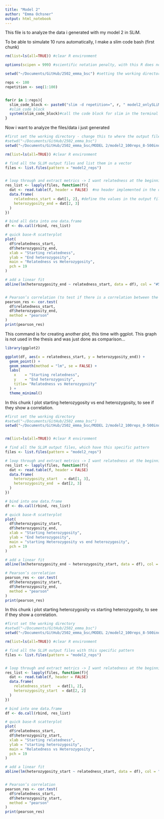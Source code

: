 ```yaml
---
title: "Model 2"
author: "Emma Ochsner"
output: html_notebook
---
```


This file is to analyze the data i generated with my model 2 in SLiM. 

To be able to simulate 10 runs automatically, I make a slim code bash (first chunk)
```r

rm(list=ls(all=TRUE)) #clear R environment

options(scipen = 999) #scientific notation penalty, with this R does not use scientific notation for numbers

setwd("~/Documents/GitHub/2502_emma_bsc") #setting the working directory

reps <- 100
repetition <- seq(1:100)


for(r in 1:reps){
  slim_code_block <- paste0("slim -d repetition=", r, " model2_onlySLiM_random.slim")
  #slim_code_block 
  system(slim_code_block)#call the code block for slim in the terminal via bash, system invokes the OS command specified by command.
}

```


Now i want to analyze the files/data i just generated

```r
#first set the working directory - change this to where the output files are saved...
#setwd("~/Documents/GitHub/2502_emma_bsc") 
setwd("~/Documents/GitHub/2502_emma_bsc/MODEL 2/model2_100reps_8-500ind_100gen_r")

rm(list=ls(all=TRUE)) #clear R environment

# find all the SLiM output files and list them in a vector
files <- list.files(pattern = "model2_reps")


# loop through and extract metrics -> I want relatedness at the beginning and heterozygosity at the end
res_list <- lapply(files, function(f){
  dat <- read.table(f, header = FALSE)  #no header implemented in the output files
  data.frame(
    relatedness_start = dat[1, 2], #define the values in the output files
    heterozygosity_end = dat[2, 3]
  )
})

# bind all data into one data.frame
df <- do.call(rbind, res_list)

# quick base‐R scatterplot
plot(
  df$relatedness_start,
  df$heterozygosity_end,
  xlab = "Starting relatedness",
  ylab = "End heterozygosity",
  main = "Relatedness vs Heterozygosity",
  pch = 19
)

# add a linear fit
abline(lm(heterozygosity_end ~ relatedness_start, data = df), col = "#54BFB7FF")


# Pearson’s correlation (to test if there is a correlation between the data)
pearson_res <- cor.test(
  df$relatedness_start,
  df$heterozygosity_end,
  method = "pearson"
)
print(pearson_res)


```

This command is for creating another plot, this time with ggplot. This graph is not used in the thesis and was just done as comparison...

```r
library(ggplot2)

ggplot(df, aes(x = relatedness_start, y = heterozygosity_end)) +
  geom_point() +
  geom_smooth(method = "lm", se = FALSE) +
  labs(
    x    = "Starting relatedness",
    y    = "End heterozygosity",
    title= "Relatedness vs Heterozygosity"
  ) +
  theme_minimal()

```


In this chunk I plot starting heterozygosity vs end heterozygosity, to see if they show a correlation. 
```r

#first set the working directory
#setwd("~/Documents/GitHub/2502_emma_bsc") 
setwd("~/Documents/GitHub/2502_emma_bsc/MODEL 2/model2_100reps_8-500ind_100gen_r")


rm(list=ls(all=TRUE)) #clear R environment

# find all the SLiM output files, which have this specific pattern
files <- list.files(pattern = "model2_reps")

# loop through and extract metrics -> I want relatedness at the beginning and heterozygosity at the end
res_list <- lapply(files, function(f){
  dat <- read.table(f, header = FALSE)  
  data.frame(
    heterozygosity_start   = dat[1, 3],
    heterozygosity_end  = dat[2, 3]
  )
})

# bind into one data.frame
df <- do.call(rbind, res_list)

# quick base‐R scatterplot
plot(
  df$heterozygosity_start,
  df$heterozygosity_end,
  xlab = "Starting heterozygosity",
  ylab = "End heterozygosity",
  main = "starting Heterozygosity vs end heterozygosity",
  pch = 19
)

# add a linear fit
abline(lm(heterozygosity_end ~ heterozygosity_start, data = df), col = "#54BFB7FF")

# Pearson’s correlation
pearson_res <- cor.test(
  df$heterozygosity_start,
  df$heterozygosity_end,
  method = "pearson"
)
print(pearson_res)

```



In this chunk i plot starting heterozygosity vs starting heterozygosity, to see if they show a correlation. 

```r
#first set the working directory
#setwd("~/Documents/GitHub/2502_emma_bsc") 
setwd("~/Documents/GitHub/2502_emma_bsc/MODEL 2/model2_100reps_8-500ind_100gen_r")

rm(list=ls(all=TRUE)) #clear R environment

# find all the SLiM output files with this specific pattern
files <- list.files(pattern = "model2_reps")


# loop through and extract metrics -> I want relatedness at the beginning and heterozygosity at the beginning
res_list <- lapply(files, function(f){
  dat <- read.table(f, header = FALSE)  
  data.frame(
    relatedness_start   = dat[1, 2],
    heterozygosity_start  = dat[2, 2]
  )
})

# bind into one data.frame
df <- do.call(rbind, res_list)

# quick base‐R scatterplot
plot(
  df$relatedness_start,
  df$heterozygosity_start,
  xlab = "Starting relatedness",
  ylab = "starting heterozygosity",
  main = "Relatedness vs Heterozygosity",
  pch = 19
)

# add a linear fit
abline(lm(heterozygosity_start ~ relatedness_start, data = df), col = "#54BFB7FF")


# Pearson’s correlation
pearson_res <- cor.test(
  df$relatedness_start,
  df$heterozygosity_start,
  method = "pearson"
)
print(pearson_res)


```




